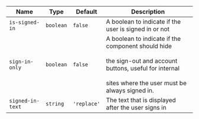 
  | Name | Type | Default | Description |
| --- | --- | --- | --- |
| `is-signed-in` | `boolean` | `false` | A boolean to indicate if the user is signed in or not |
| `sign-in-only` | `boolean` | `false` | A boolean to indicate if the component should hide<br /><br />the sign-out and account buttons, useful for internal<br /><br />sites where the user must be always signed in. |
| `signed-in-text` | `string` | `'replace'` | The text that is displayed after the user signs in |

